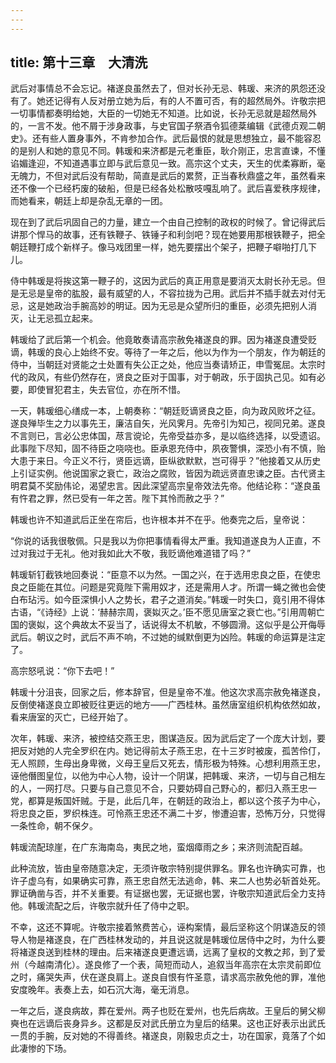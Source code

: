 ```yaml
---
---
---
```

title: 第十三章　大清洗
---




武后对事情总不会忘记。褚遂良虽然去了，但对长孙无忌、韩瑗、来济的夙怨还没有了。她还记得有人反对册立她为后，有的人不置可否，有的超然局外。许敬宗把一切事情都奏明给她，大臣的一切她无不知道。比如说，长孙无忌就是超然局外的，一言不发。他不屑于涉身政事，与史官国子祭酒令狐德棻编辑《武德贞观二朝史》。还有些人置身事外，不肯参加合作。武后最恨的就是思想独立，最不能容忍的是别人和她的意见不同。韩瑗和来济都是元老重臣，耿介刚正，忠言直谏，不懂谄媚逢迎，不知道遇事立即与武后意见一致。高宗这个丈夫，天生的优柔寡断，毫无魄力，不但对武后没有帮助，简直是武后的累赘，正当春秋鼎盛之年，虽然看来还不像一个已经朽废的破船，但是已经各处松散吱嘎乱响了。武后喜爱秩序规律，而她看来，朝廷上却是杂乱无章的一团。

现在到了武后巩固自己的力量，建立一个由自己控制的政权的时候了。曾记得武后讲那个悍马的故事，还有铁鞭子、铁锤子和利剑吧？现在她要用那根铁鞭子，把全朝廷鞭打成个新样子。像马戏团里一样，她先要摆出个架子，把鞭子噼啪打几下儿。

侍中韩瑗是将挨这第一鞭子的，这因为武后的真正用意是要消灭太尉长孙无忌。但是无忌是皇帝的肱股，最有威望的人，不容拉拢为己用。武后并不插手就去对付无忌，这是她政治手腕高妙的明证。因为无忌是众望所归的重臣，必须先把别人消灭，让无忌孤立起来。

韩瑗给了武后第一个机会。他竟敢奏请高宗赦免褚遂良的罪。因为褚遂良遭受贬谪，韩瑗的良心上始终不安。等待了一年之后，他以为作为一个朋友，作为朝廷的侍中，当朝廷对贤能之士处置有失公正之处，他应当奏请矫正，申雪冤屈。太宗时代的政风，有些仍然存在，贤良之臣对于国事，对于朝政，乐于固执己见。如有必要，即使冒犯君主，失去官位，亦在所不惜。

一天，韩瑗细心缮成一本，上朝奏称：“朝廷贬谪贤良之臣，向为政风败坏之征。遂良殚毕生之力以事先王，廉洁自矢，光风霁月。先帝引为知己，视同兄弟。遂良不言则已，言必公忠体国，荩言谠论，先帝受益亦多，是以临终选择，以受遗诏。此事陛下尽知，固不待臣之哓哓也。臣承恩充侍中，夙夜警惧，深恐小有不慎，贻大患于来日。今正义不行，贤臣远谪，臣纵欲默默，岂可得乎？”他接着又从历史上引证实例。他说国家之衰亡，政治之腐败，皆因为疏远贤直忠谏之臣。古代贤主明君莫不奖励伟论，渴望忠言。因此深望高宗皇帝效法先帝。他结论称：“遂良虽有忤君之罪，然已受有一年之苦。陛下其怜而赦之乎？”

韩瑗也许不知道武后正坐在帘后，也许根本并不在乎。他奏完之后，皇帝说：

“你说的话我很敬佩。只是我以为你把事情看得太严重。我知道遂良为人正直，不过对我过于无礼。他对我如此大不敬，我贬谪他难道错了吗？”

韩瑗斩钉截铁地回奏说：“臣意不以为然。一国之兴，在于选用忠良之臣，在使忠良之臣能在其位。问题是究竟陛下需用奴才，还是需用人才。所谓一蝇之微也会使白布玷污。如今臣深惧小人之势长，君子之道消矣。”韩瑗一时失口，竟引用不得体古语，“《诗经》上说：‘赫赫宗周，褒姒灭之。’臣不愿见唐室之衰亡也。”引用周朝亡国的褒姒，这个典故太不妥当了，话说得太不机敏，不够圆滑。这似乎是公开侮辱武后。朝议之时，武后不声不响，不过她的缄默倒更为凶险。韩瑗的命运算是注定了。

高宗怒吼说：“你下去吧！”

韩瑗十分沮丧，回家之后，修本辞官，但是皇帝不准。他这次求高宗赦免褚遂良，反倒使褚遂良立即被贬往更远的地方——广西桂林。虽然唐室组织机构依然如故，看来唐室的灭亡，已经开始了。

次年，韩瑗、来济，被控结交燕王忠，图谋造反。因为武后定了一个庞大计划，要把反对她的人完全罗织在内。她记得前太子燕王忠，在十三岁时被废，孤苦伶仃，无人照顾，生母出身卑微，义母王皇后又死去，情形极为特殊。心想利用燕王忠，诬他僭图皇位，以他为中心人物，设计一个阴谋，把韩瑗、来济，一切与自己相左的人，一网打尽。只要与自己意见不合，只要妨碍自己野心的，都归入燕王忠一党，都算是叛国奸贼。于是，此后几年，在朝廷的政治上，都以这个孩子为中心，将忠良之臣，罗织株连。可怜燕王忠还不满二十岁，惨遭迫害，恐怖万分，只觉得一条性命，朝不保夕。

韩瑗流配琼崖，在广东海南岛，夷民之地，蛮烟瘴雨之乡；来济则流配百越。

此种流放，皆由皇帝随意决定，无须许敬宗特别提供罪名。罪名也许确实可靠，也许子虚乌有，如果确实可靠，燕王忠自然无法逃命，韩、来二人也势必斩首处死。罪证确凿与否，并不关重要。有证据也罢，无证据也罢，许敬宗知道武后全力支持他。韩瑗流配之后，许敬宗就升任了侍中之职。

不幸，这还不算呢。许敬宗接着煞费苦心，诬构案情，最后坚称这个阴谋造反的领导人物是褚遂良，在广西桂林发动的，并且说这就是韩瑗位居侍中之时，为什么要将褚遂良送到桂林的理由。后来褚遂良更遭远谪，远离了皇权的文教之邦，到了爱州（今越南清化）。遂良修了一个表，简短而动人，追叙当年高宗在太宗灵前即位之时，痛哭失声，伏在遂良肩上。遂良自恨有忤圣意，请求高宗赦免他的罪，准他安度晚年。表奏上去，如石沉大海，毫无消息。

一年之后，遂良病故，葬在爱州。两子也贬在爱州，也先后病故。王皇后的舅父柳奭也在远谪后丧身异乡。这都是反对武氏册立为皇后的结果。这也正好表示出武氏一贯的手腕，反对她的不得善终。褚遂良，刚毅忠贞之士，功在国家，竟落了个如此凄惨的下场。